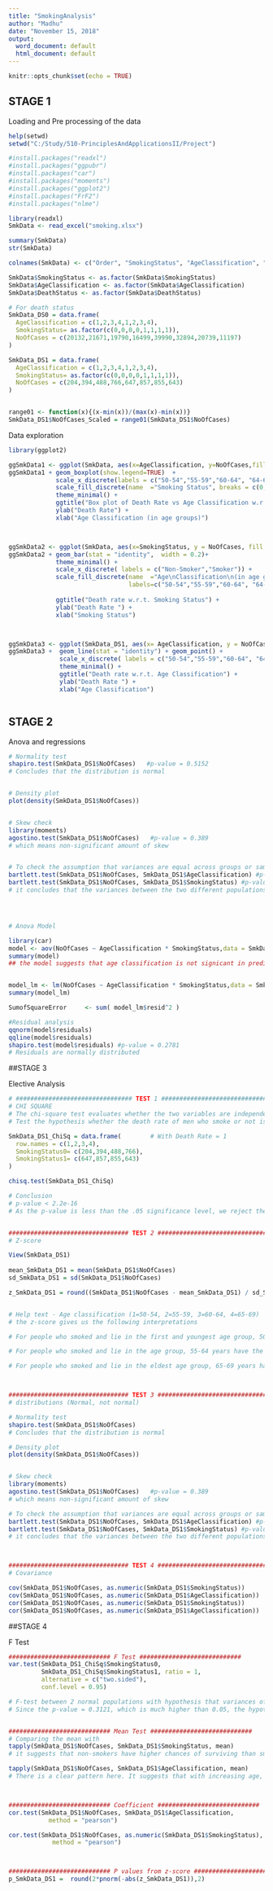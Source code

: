 ```yaml
---
title: "SmokingAnalysis"
author: "Madhu"
date: "November 15, 2018"
output:
  word_document: default
  html_document: default
---
```


```r
knitr::opts_chunk$set(echo = TRUE)
```

## STAGE 1

Loading and Pre processing of the data

```r

help(setwd)
setwd("C:/Study/510-PrinciplesAndApplicationsII/Project")

#install.packages("readxl")
#install.packages("ggpubr")
#install.packages("car")
#install.packages("moments")
#install.packages("ggplot2")
#install.packages("FrF2")
#install.packages("nlme")

library(readxl)
SmkData <- read_excel("smoking.xlsx")

summary(SmkData)
str(SmkData)

colnames(SmkData) <- c("Order", "SmokingStatus", "AgeClassification", "DeathStatus", "NoOfCases" )

SmkData$SmokingStatus <- as.factor(SmkData$SmokingStatus)
SmkData$AgeClassification <- as.factor(SmkData$AgeClassification)
SmkData$DeathStatus <- as.factor(SmkData$DeathStatus)

# For death status 
SmkData_DS0 = data.frame(
  AgeClassification = c(1,2,3,4,1,2,3,4),
  SmokingStatus= as.factor(c(0,0,0,0,1,1,1,1)), 
  NoOfCases = c(20132,21671,19790,16499,39990,32894,20739,11197)
)

SmkData_DS1 = data.frame(
  AgeClassification = c(1,2,3,4,1,2,3,4),
  SmokingStatus= as.factor(c(0,0,0,0,1,1,1,1)), 
  NoOfCases = c(204,394,488,766,647,857,855,643)
)


range01 <- function(x){(x-min(x))/(max(x)-min(x))}
SmkData_DS1$NoOfCases_Scaled = range01(SmkData_DS1$NoOfCases)

```


Data exploration
```r
library(ggplot2)

ggSmkData1 <- ggplot(SmkData, aes(x=AgeClassification, y=NoOfCases,fill = SmokingStatus))
ggSmkData1 + geom_boxplot(show.legend=TRUE)  +
             scale_x_discrete(labels = c("50-54","55-59","60-64", "64-69")) +
             scale_fill_discrete(name  ="Smoking Status", breaks = c(0,1), labels=c("Non-Smoker", "Smoker")) +
             theme_minimal() +
             ggtitle("Box plot of Death Rate vs Age Classification w.r.t. Smoking Status") +
             ylab("Death Rate") +
             xlab("Age Classification (in age groups)")



ggSmkData2 <- ggplot(SmkData, aes(x=SmokingStatus, y = NoOfCases, fill = AgeClassification) ) 
ggSmkData2 + geom_bar(stat = "identity",  width = 0.2)+ 
             theme_minimal() + 
             scale_x_discrete( labels = c("Non-Smoker","Smoker")) +
             scale_fill_discrete(name  ="Age\nClassification\n(in age groups)", breaks = c(1,2,3,4), 
                                 labels=c("50-54","55-59","60-64", "64-69")) +
            
             ggtitle("Death rate w.r.t. Smoking Status") + 
             ylab("Death Rate ") +  
             xlab("Smoking Status")



ggSmkData3 <- ggplot(SmkData_DS1, aes(x= AgeClassification, y = NoOfCases_Scaled, color = SmokingStatus, group = as.numeric(SmokingStatus))) 
ggSmkData3 +  geom_line(stat = "identity") + geom_point() +
              scale_x_discrete( labels = c("50-54","55-59","60-64", "64-69")) +
              theme_minimal() +
              ggtitle("Death rate w.r.t. Age Classification") + 
              ylab("Death Rate ") +  
              xlab("Age Classification")



```

## STAGE 2

Anova and regressions
```r



# Normality test
shapiro.test(SmkData_DS1$NoOfCases)   #p-value = 0.5152
# Concludes that the distribution is normal


# Density plot
plot(density(SmkData_DS1$NoOfCases))


# Skew check
library(moments)
agostino.test(SmkData_DS1$NoOfCases)   #p-value = 0.389
# which means non-significant amount of skew


# To check the assumption that variances are equal across groups or samples
bartlett.test(SmkData_DS1$NoOfCases, SmkData_DS1$AgeClassification) #p-value = 0.7865
bartlett.test(SmkData_DS1$NoOfCases, SmkData_DS1$SmokingStatus) #p-value = 0.3112
# it concludes that the variances between the two different populations do not differ significantly, good to proceed




# Anova Model

library(car)
model <- aov(NoOfCases ~ AgeClassification * SmokingStatus,data = SmkData_DS1)
summary(model)
## the model suggests that age classification is not signicant in predicting the death rate, the  


model_lm <- lm(NoOfCases ~ AgeClassification * SmokingStatus,data = SmkData_DS1)
summary(model_lm)

SumofSquareError     <- sum( model_lm$resid^2 )

#Residual analysis
qqnorm(model$residuals)
qqline(model$residuals)
shapiro.test(model$residuals) #p-value = 0.2781
# Residuals are normally distributed


```

##STAGE 3

Elective Analysis

```r
# ################################ TEST 1 ##########################################
# CHI SQUARE
# The chi-square test evaluates whether the two variables are independent or not
# Test the hypothesis whether the death rate of men who smoke or not is independent on their age classification at .05 significance level.

SmkData_DS1_ChiSq = data.frame(        # With Death Rate = 1
  row.names = c(1,2,3,4),
  SmokingStatus0= c(204,394,488,766), 
  SmokingStatus1= c(647,857,855,643)
)

chisq.test(SmkData_DS1_ChiSq)

# Conclusion
# p-value < 2.2e-16
# As the p-value is less than the .05 significance level, we reject the null hypothesis and conclude that death rate of men who smoke or not is dependent on their age classification


################################# TEST 2 ##########################################
# Z-score

View(SmkData_DS1)
 
mean_SmkData_DS1 = mean(SmkData_DS1$NoOfCases)
sd_SmkData_DS1 = sd(SmkData_DS1$NoOfCases)

z_SmkData_DS1 = round((SmkData_DS1$NoOfCases - mean_SmkData_DS1) / sd_SmkData_DS1, 2)


# Help text - Age classification (1=50-54, 2=55-59, 3=60-64, 4=65-69)
# the z-score gives us the following interpretations

# For people who smoked and lie in the first and youngest age group, 50-54 years have a death rate 0.17 standard deviations more than the average 

# For people who smoked and lie in the age group, 55-64 years have the highest death rate 1.08 and 1.07 standard deviations more than the average 

# For people who smoked and lie in the eldest age group, 65-69 years have the lowest death rate 0.16 standard deviations more than the average 



################################# TEST 3 ##########################################
# distributions (Normal, not normal)

# Normality test
shapiro.test(SmkData_DS1$NoOfCases) 
# Concludes that the distribution is normal

# Density plot
plot(density(SmkData_DS1$NoOfCases))


# Skew check
library(moments)
agostino.test(SmkData_DS1$NoOfCases)   #p-value = 0.389
# which means non-significant amount of skew

# To check the assumption that variances are equal across groups or samples
bartlett.test(SmkData_DS1$NoOfCases, SmkData_DS1$AgeClassification) #p-value = 0.7865
bartlett.test(SmkData_DS1$NoOfCases, SmkData_DS1$SmokingStatus) #p-value = 0.3112
# it concludes that the variances between the two different populations do not differ significantly, good to proceed



################################# TEST 4 ##########################################
# Covariance

cov(SmkData_DS1$NoOfCases, as.numeric(SmkData_DS1$SmokingStatus))
cov(SmkData_DS1$NoOfCases, as.numeric(SmkData_DS1$AgeClassification))
cor(SmkData_DS1$NoOfCases, as.numeric(SmkData_DS1$SmokingStatus))
cor(SmkData_DS1$NoOfCases, as.numeric(SmkData_DS1$AgeClassification))
```


##STAGE 4

F Test

```r

############################ F Test ############################
var.test(SmkData_DS1_ChiSq$SmokingStatus0, 
         SmkData_DS1_ChiSq$SmokingStatus1, ratio = 1, 
         alternative = c("two.sided"),
         conf.level = 0.95)

# F-test between 2 normal populations with hypothesis that variances of the 2 populations are equal.
# Since the p-value = 0.3121, which is much higher than 0.05, the hypothesis that the variances of x and y are equal is accepted.


############################ Mean Test ############################
# Comparing the mean with 
tapply(SmkData_DS1$NoOfCases, SmkData_DS1$SmokingStatus, mean)
# it suggests that non-smokers have higher chances of surviving than smokers

tapply(SmkData_DS1$NoOfCases, SmkData_DS1$AgeClassification, mean)
# There is a clear pattern here. It suggests that with increasing age, your chances of surviving decreasing



############################ Coefficient ############################
cor.test(SmkData_DS1$NoOfCases, SmkData_DS1$AgeClassification, 
           method = "pearson")

cor.test(SmkData_DS1$NoOfCases, as.numeric(SmkData_DS1$SmokingStatus), 
            method = "pearson")



############################ P values from z-score ############################
p_SmkData_DS1 =  round(2*pnorm(-abs(z_SmkData_DS1)),2)

```
